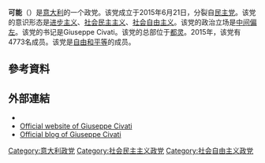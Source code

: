 '''可能'''（{{lang-it|Possibile}}）是[[意大利|意大利]]的一个政党。该党成立于2015年6月21日，分裂自[[民主党_(意大利)|民主党]]。该党的意识形态是[[进步主义|进步主义]]、[[社会民主主义|社会民主主义]]、[[社会自由主义|社会自由主义]]。该党的政治立场是[[中间偏左|中间偏左]]。该党的书记是Giuseppe Civati。该党的总部位于[[都灵|都灵]]。2015年，该党有4773名成员。该党是[[自由和平等|自由和平等]]的成员。
==參考資料==
{{Reflist}}
==外部連結==
{{Commons category|Possibile}}
*{{Official website}}
*[http://civati.it Official website of Giuseppe Civati]{{Wayback|url=http://civati.it/ |date=20150624135553 }}
*[http://ciwati.it Official blog of Giuseppe Civati]{{Wayback|url=http://ciwati.it/ |date=20150625085349 }}
{{意大利政党}}

[[Category:意大利政党|Category:意大利政党]]
[[Category:社会民主主义政党|Category:社会民主主义政党]]
[[Category:社会自由主义政党|Category:社会自由主义政党]]